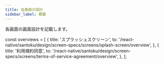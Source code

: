 ```yaml
---
title: 各画面の設計
sidebar_label: 概要
---
```


各画面の画面設計を記載します。

<!-- textlint-disable ja-technical-writing/sentence-length,ja-technical-writing/max-comma,ja-spacing/ja-no-space-around-parentheses,jtf-style/3.3.かっこ類と隣接する文字の間のスペースの有無,ja-technical-writing/ja-no-mixed-period,ja-technical-writing/no-unmatched-pair -->

const overviews = [
  {
    title: 'スプラッシュスクリーン',
    to: '/react-native/santoku/design/screen-specs/screens/splash-screen/overview',
  },
  {
    title: '利用規約同意',
    to: '/react-native/santoku/design/screen-specs/screens/terms-of-service-agreement/overview',
  },
];

<PageList overviews={overviews} colSize={12} />

<!-- textlint-enable ja-technical-writing/sentence-length,ja-technical-writing/max-comma,ja-spacing/ja-no-space-around-parentheses,jtf-style/3.3.かっこ類と隣接する文字の間のスペースの有無,ja-technical-writing/ja-no-mixed-period,ja-technical-writing/no-unmatched-pair -->
